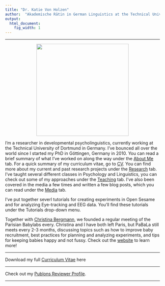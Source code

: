 ```yaml
---
title: "Dr. Katie Von Holzen"
author:  "Akademische Rätin in German Linguistics at the Technical University of Dortmund"
output:
  html_document:
    fig_width: 1
---
```


----

<div class = "row">
  
<div class = "col-md-4">
<center><img src="images/katie_small.png" width="300px"></center>
</div>
  
<div class = "col-lg-6">
I'm a researcher in developmental psycholinguistics, currently working at the Technical University of Dortmund in Germany. I've bounced all over the world since I started my PhD in Göttingen, Germany in 2010. You can read a brief summary of what I've worked on along the way under the [About Me](About_Me.html) tab. For a quick summary of my curriculum vitae, go to [CV](CV.html). You can find more about my current and past research projects under the [Research](Research.html) tab. I've taught several different classes in Psychology and Linguistics, you can check out some of my approaches under the [Teaching](Teaching.html) tab. I've also been covered in the media a few times and written a few blog posts, which you can read under the [Media](Medial.html) tab.

I've put together severl tutorials for creating experiments in Open Sesame and for analyzing Eye-tracking and EEG data. You'll find these tutorials under the Tutorials drop-down menu.

Together with [Christina Bergmann](https://sites.google.com/site/chbergma/), we founded a regular meeting of the Parisian Babylabs every. Christina and I have both left Paris, but PaBaLa still meets every 2-3 months, discussing topics such as how to improve baby recruitment, best practices for planning and analyzing experiments, and tips for keeping babies happy and not fussy.  Check out the [website](https://sites.google.com/site/lscplpp/) to learn more!
</div>
</div> 
 

----

Download my full [Curriculum Vitae](cv/K_Von_Holzen_CV.pdf) here

----

Check out my [Publons Reviewer Profile](https://publons.com/researcher/1230020/katie-von-holzen/peer-review/).

----